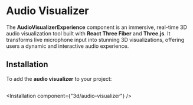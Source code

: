 # Audio Visualizer

The **AudioVisualizerExperience** component is an immersive, real-time 3D audio visualization tool built with **React Three Fiber** and **Three.js**. It transforms live microphone input into stunning 3D visualizations, offering users a dynamic and interactive audio experience.

##

<ComponentPreview component="audio-visualizer"/>

## Installation

To add the **audio visualizer** to your project:

##
<Installation component={"3d/audio-visualizer"} />


<br/>
<br/>
